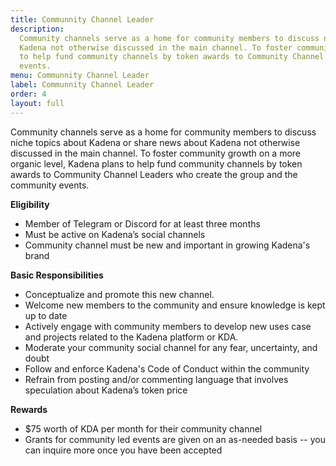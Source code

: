 ```yaml
---
title: Communnity Channel Leader
description:
  Community channels serve as a home for community members to discuss niche topics about Kadena or share news about
  Kadena not otherwise discussed in the main channel. To foster community growth on a more organic level, Kadena plans
  to help fund community channels by token awards to Community Channel Leaders who create the group and the community
  events.
menu: Communnity Channel Leader
label: Communnity Channel Leader
order: 4
layout: full
---
```


Community channels serve as a home for community members to discuss niche topics about Kadena or share news about Kadena
not otherwise discussed in the main channel. To foster community growth on a more organic level, Kadena plans to help
fund community channels by token awards to Community Channel Leaders who create the group and the community events.

**Eligibility**

- Member of Telegram or Discord for at least three months
- Must be active on Kadena’s social channels
- Community channel must be new and important in growing Kadena's brand

**Basic Responsibilities**

- Conceptualize and promote this new channel.
- Welcome new members to the community and ensure knowledge is kept up to date
- Actively engage with community members to develop new uses case and projects related to the Kadena platform or KDA.
- Moderate your community social channel for any fear, uncertainty, and doubt
- Follow and enforce Kadena's Code of Conduct within the community
- Refrain from posting and/or commenting language that involves speculation about Kadena’s token price

**Rewards**

- $75 worth of KDA per month for their community channel
- Grants for community led events are given on an as-needed basis -- you can inquire more once you have been accepted

